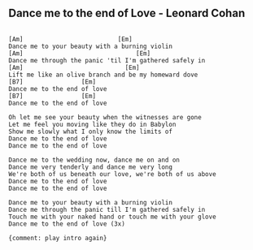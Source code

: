 ## Dance me to the end of Love - Leonard Cohan



```

[Am]                          [Em]
Dance me to your beauty with a burning violin
[Am]                               [Em]
Dance me through the panic 'til I'm gathered safely in
[Am]                            [Em]
Lift me like an olive branch and be my homeward dove
[B7]                [Em]
Dance me to the end of love
[B7]                [Em]
Dance me to the end of love

Oh let me see your beauty when the witnesses are gone 
Let me feel you moving like they do in Babylon 
Show me slowly what I only know the limits of 
Dance me to the end of love 
Dance me to the end of love 

Dance me to the wedding now, dance me on and on 
Dance me very tenderly and dance me very long 
We're both of us beneath our love, we're both of us above 
Dance me to the end of love 
Dance me to the end of love

Dance me to your beauty with a burning violin 
Dance me through the panic till I'm gathered safely in 
Touch me with your naked hand or touch me with your glove 
Dance me to the end of love (3x)

{comment: play intro again}

```

